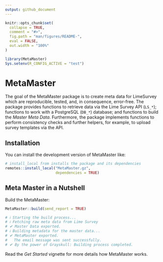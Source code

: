 ```yaml
---
output: github_document
---
```


<!-- README.md is generated from README.Rmd. Please edit that file -->

```r
knitr::opts_chunk$set(
  collapse = TRUE,
  comment = "#>",
  fig.path = "man/figures/README-",
  eval = FALSE,
  out.width = "100%"
)

library(MetaMaster)
Sys.setenv(R_CONFIG_ACTIVE = "test")

```

# MetaMaster

<!-- badges: start -->
<!-- badges: end -->

The goal of the MetaMaster package is to create meta data for LimeSurvey which are reproducible, tested, and, in consequence, error-free. The package provides functions to retrieve data via the Lime Survey API (`LS_*`); functions to work with a PostgreSQL (`DB_*`) database; and functions to build the *Master Meta Data*. Furthermore, the package implements functions to perform consistency checks and further helpers, for example, to upload survey templates via the API.


## Installation

You can install the development version of MetaMaster like:

``` r
# install_local from installs the package and its dependencies
remotes::install_local("MetaMaster.gz",
                       dependencies = TRUE)
```






## Meta Master in a Nutshell

Build the MetaMaster:

```r
MetaMaster::build(send_report = TRUE)

# ℹ Starting the build process...
# ℹ Fetching raw meta data from Lime Survey
# ✔ Master Data exported.                            
# ℹ Building metadata for the master data...
# ✔ MetaMaster exported.                                                                # ℹ Sending the report...
#   The email message was sent successfully.                            
# ✔ By the power of Grayskull: Building process completed.
```


Read the *Get Started* vignette for more details how MetaMaster works.









